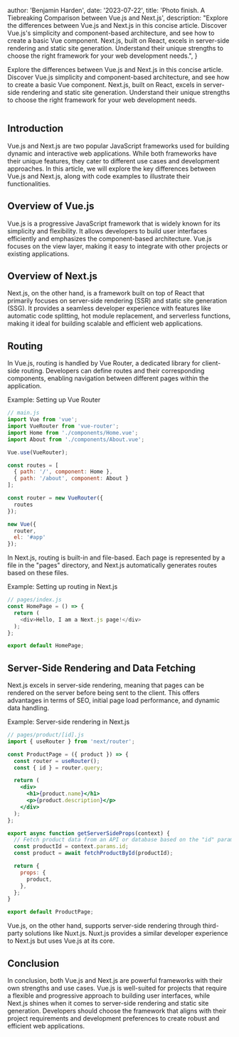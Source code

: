 
  author: 'Benjamin Harden',
  date: '2023-07-22',
  title: 'Photo finish. A Tiebreaking Comparison between Vue.js and Next.js',
  description:
    "Explore the differences between Vue.js and Next.js in this concise article. Discover Vue.js's simplicity and component-based architecture, and see how to create a basic Vue component. Next.js, built on React, excels in server-side rendering and static site generation. Understand their unique strengths to choose the right framework for your web development needs.",
}


Explore the differences between Vue.js and Next.js in this concise article. Discover Vue.js simplicity and component-based architecture, and see how to create a basic Vue component.
Next.js, built on React, excels in server-side rendering and static site generation. Understand their unique strengths to choose the right framework for your web development needs.

<Image src={designSystem} alt="" />

## Introduction

Vue.js and Next.js are two popular JavaScript frameworks used for building dynamic and interactive web applications.
While both frameworks have their unique features, they cater to different use cases and development approaches.
In this article, we will explore the key differences between Vue.js and Next.js, along with code examples to illustrate their functionalities.

## Overview of Vue.js

Vue.js is a progressive JavaScript framework that is widely known for its simplicity and flexibility. 
It allows developers to build user interfaces efficiently and emphasizes the component-based architecture.
Vue.js focuses on the view layer, making it easy to integrate with other projects or existing applications.

## Overview of Next.js

Next.js, on the other hand, is a framework built on top of React that primarily focuses on server-side rendering (SSR) and static site generation (SSG).
It provides a seamless developer experience with features like automatic code splitting, hot module replacement, and serverless functions, making it ideal for building scalable and efficient web applications.

## Routing

In Vue.js, routing is handled by Vue Router, a dedicated library for client-side routing. 
Developers can define routes and their corresponding components, enabling navigation between different pages within the application.

Example: Setting up Vue Router

```js
// main.js
import Vue from 'vue';
import VueRouter from 'vue-router';
import Home from './components/Home.vue';
import About from './components/About.vue';

Vue.use(VueRouter);

const routes = [
  { path: '/', component: Home },
  { path: '/about', component: About }
];

const router = new VueRouter({
  routes
});

new Vue({
  router,
  el: '#app'
});
```

In Next.js, routing is built-in and file-based. Each page is represented by a file in the "pages" directory, and Next.js automatically generates routes based on these files.

Example: Setting up routing in Next.js

```js
// pages/index.js
const HomePage = () => {
  return (
    <div>Hello, I am a Next.js page!</div>
  );
};

export default HomePage;
```

## Server-Side Rendering and Data Fetching

Next.js excels in server-side rendering, meaning that pages can be rendered on the server before being sent to the client. 
This offers advantages in terms of SEO, initial page load performance, and dynamic data handling.

Example: Server-side rendering in Next.js

```jsx
// pages/product/[id].js
import { useRouter } from 'next/router';

const ProductPage = ({ product }) => {
  const router = useRouter();
  const { id } = router.query;

  return (
    <div>
      <h1>{product.name}</h1>
      <p>{product.description}</p>
    </div>
  );
};

export async function getServerSideProps(context) {
  // Fetch product data from an API or database based on the "id" parameter
  const productId = context.params.id;
  const product = await fetchProductById(productId);

  return {
    props: {
      product,
    },
  };
}

export default ProductPage;
```

Vue.js, on the other hand, supports server-side rendering through third-party solutions like Nuxt.js. Nuxt.js provides a similar developer experience to Next.js but uses Vue.js at its core.

## Conclusion

In conclusion, both Vue.js and Next.js are powerful frameworks with their own strengths and use cases.
Vue.js is well-suited for projects that require a flexible and progressive approach to building user interfaces, while Next.js shines when it comes to server-side rendering and static site generation. 
Developers should choose the framework that aligns with their project requirements and development preferences to create robust and efficient web applications.
